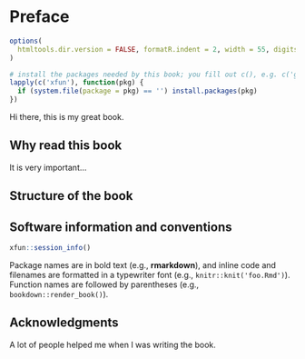 
# Preface {.unnumbered}


```r
options(
  htmltools.dir.version = FALSE, formatR.indent = 2, width = 55, digits = 4
)

# install the packages needed by this book; you fill out c(), e.g. c('ggplot2', 'dplyr')
lapply(c('xfun'), function(pkg) {
  if (system.file(package = pkg) == '') install.packages(pkg)
})
```


Hi there, this is my great book.



## Why read this book 

It is very important...

## Structure of the book 

<!-- Chapters \@ref(introduction) introduces a new topic, and ... -->

## Software information and conventions 

<!-- I used the **knitr**\index{knitr} package [@xie2015] and the **bookdown**\index{bookdown} package [@R-bookdown] to compile my book. My R session information is shown below: -->

```r
xfun::session_info()
```

Package names are in bold text (e.g., **rmarkdown**), and inline code and filenames are formatted in a typewriter font (e.g., `knitr::knit('foo.Rmd')`). Function names are followed by parentheses (e.g., `bookdown::render_book()`).

## Acknowledgments 

A lot of people helped me when I was writing the book.

<!-- ```{block2, type='flushright', html.tag='p'} -->
<!-- Frida Gomam   -->
<!-- on the Mars -->
<!-- ``` -->

